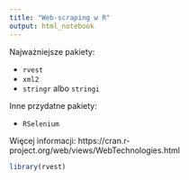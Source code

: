 ```yaml
---
title: "Web-scraping w R"
output: html_notebook
---
```


Najważniejsze pakiety:

+ `rvest`
+ `xml2`
+ `stringr` albo `stringi`

Inne przydatne pakiety:

+ `RSelenium`


Więcej informacji: https://cran.r-project.org/web/views/WebTechnologies.html

```r
library(rvest)
```

